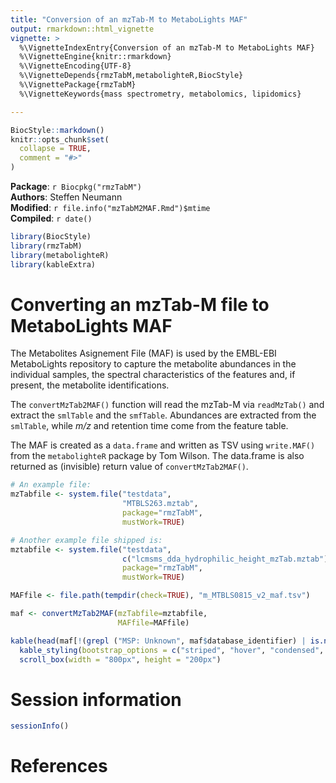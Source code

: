 ```yaml
---
title: "Conversion of an mzTab-M to MetaboLights MAF"
output: rmarkdown::html_vignette
vignette: >
  %\VignetteIndexEntry{Conversion of an mzTab-M to MetaboLights MAF}
  %\VignetteEngine{knitr::rmarkdown}
  %\VignetteEncoding{UTF-8}
  %\VignetteDepends{rmzTabM,metabolighteR,BiocStyle}
  %\VignettePackage{rmzTabM}
  %\VignetteKeywords{mass spectrometry, metabolomics, lipidomics}

---
```

```r
BiocStyle::markdown()
knitr::opts_chunk$set(
  collapse = TRUE,
  comment = "#>"
)
```

**Package**: `r Biocpkg("rmzTabM")`<br />
**Authors**: Steffen Neumann<br />
**Modified**: `r file.info("mzTabM2MAF.Rmd")$mtime`<br />
**Compiled**: `r date()`


```r
library(BiocStyle)
library(rmzTabM)
library(metabolighteR)
library(kableExtra)
```

# Converting an mzTab-M file to MetaboLights MAF 

The Metabolites Asignement File (MAF) is used by the EMBL-EBI MetaboLights 
repository to capture the metabolite abundances in the individual samples, 
the spectral characteristics of the features and, if present, the metabolite 
identifications. 

The `convertMzTab2MAF()` function will read the mzTab-M via `readMzTab()` 
and extract the `smlTable` and the `smfTable`. Abundances are extracted 
from the `smlTable`, while *m/z* and retention time come from the feature table. 

The MAF is created as a `data.frame` and written as TSV using `write.MAF()` 
from the `metabolighteR` package by Tom Wilson. The data.frame is also returned 
as (invisible) return value of `convertMzTab2MAF()`.

```r

# An example file:
mzTabfile <- system.file("testdata", 
                         "MTBLS263.mztab", 
                         package="rmzTabM",
                         mustWork=TRUE)

# Another example file shipped is:
mztabfile <- system.file("testdata", 
                         c("lcmsms_dda_hydrophilic_height_mzTab.mztab"), 
                         package="rmzTabM",
                         mustWork=TRUE)

MAFfile <- file.path(tempdir(check=TRUE), "m_MTBLS0815_v2_maf.tsv")                      

maf <- convertMzTab2MAF(mzTabfile=mztabfile,
                        MAFfile=MAFfile)

```



```r

kable(head(maf[!(grepl ("MSP: Unknown", maf$database_identifier) | is.na(maf$database_identifier)), ])) %>%
  kable_styling(bootstrap_options = c("striped", "hover", "condensed", font_size = 7)) %>% 
  scroll_box(width = "800px", height = "200px")

```

# Session information

```r
sessionInfo()
```

# References
